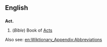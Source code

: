 ==English==
==={{abbreviation}}===
'''Act.'''

#(''Bible'') Book of [[Acts]]


Also see:  [[en:Wiktionary_Appendix:Abbreviations]]